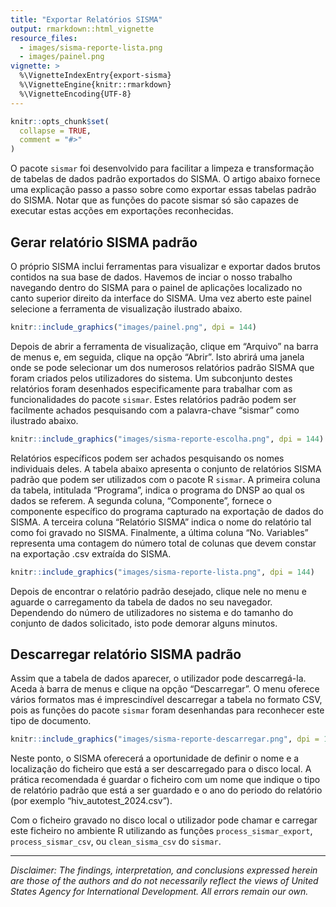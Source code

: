 ```yaml
---
title: "Exportar Relatórios SISMA"
output: rmarkdown::html_vignette
resource_files:
  - images/sisma-reporte-lista.png
  - images/painel.png
vignette: >
  %\VignetteIndexEntry{export-sisma}
  %\VignetteEngine{knitr::rmarkdown}
  %\VignetteEncoding{UTF-8}
---   
```


```r
knitr::opts_chunk$set(
  collapse = TRUE,
  comment = "#>"
)
```

O pacote `sismar` foi desenvolvido para facilitar a limpeza e transformação de tabelas de dados padrão exportados do SISMA. O artigo abaixo fornece uma explicação passo a passo sobre como exportar essas tabelas padrão do SISMA. Notar que as funções do pacote sismar só são capazes de executar estas acções em exportações reconhecidas.  

## Gerar relatório SISMA padrão 

O próprio SISMA inclui ferramentas para visualizar e exportar dados brutos contidos na sua base de dados.  Havemos de inciar o nosso trabalho navegando dentro do SISMA para o painel de aplicações localizado no canto superior direito da interface do SISMA. Uma vez aberto este painel selecione a ferramenta de visualização ilustrado abaixo.  

```r
knitr::include_graphics("images/painel.png", dpi = 144)
```

Depois de abrir a ferramenta de visualização, clique em “Arquivo” na barra de menus e, em seguida, clique na opção “Abrir”. Isto abrirá uma janela onde se pode selecionar um dos numerosos relatórios padrão SISMA que foram criados pelos utilizadores do sistema. Um subconjunto destes relatórios foram desenhados especificamente para trabalhar com as funcionalidades do pacote `sismar`. Estes relatórios padrão podem ser facilmente achados pesquisando com a palavra-chave "sismar" como ilustrado abaixo.

```r
knitr::include_graphics("images/sisma-reporte-escolha.png", dpi = 144)
```

Relatórios específicos podem ser achados pesquisando os nomes individuais deles. A tabela abaixo apresenta o conjunto de relatórios SISMA padrão que podem ser utilizados com o pacote R `sismar`. A primeira coluna da tabela, intitulada “Programa”, indica o programa do DNSP ao qual os dados se referem.  A segunda coluna, “Componente”, fornece o componente específico do programa capturado na exportação de dados do SISMA.  A terceira coluna “Relatório SISMA" indica o nome do relatório tal como foi gravado no SISMA.  Finalmente, a última coluna “No. Variables” representa uma contagem do número total de colunas que devem constar na exportação .csv extraída do SISMA.

```r
knitr::include_graphics("images/sisma-reporte-lista.png", dpi = 144)
```

Depois de encontrar o relatório padrão desejado, clique nele no menu e aguarde o carregamento da tabela de dados no seu navegador. Dependendo do número de utilizadores no sistema e do tamanho do conjunto de dados solicitado, isto pode demorar alguns minutos.

## Descarregar relatório SISMA padrão

Assim que a tabela de dados aparecer, o utilizador pode descarregá-la. Aceda à barra de menus e clique na opção “Descarregar”. O menu oferece vários formatos mas é imprescindível descarregar a tabela no formato CSV, pois as funções do pacote `sismar` foram desenhandas para reconhecer este tipo de documento.



```r
knitr::include_graphics("images/sisma-reporte-descarregar.png", dpi = 144)
```

Neste ponto, o SISMA oferecerá a oportunidade de definir o nome e a localização do ficheiro que está a ser descarregado para o disco local. A prática recomendada é guardar o ficheiro com um nome que indique o tipo de relatório padrão que está a ser guardado e o ano do periodo do relatório (por exemplo "hiv_autotest_2024.csv").

Com o ficheiro gravado no disco local o utilizador pode chamar e carregar este ficheiro no ambiente R utilizando as funções `process_sismar_export`, `process_sismar_csv`, ou `clean_sisma_csv` do `sismar`.  





---

*Disclaimer: The findings, interpretation, and conclusions expressed herein are those of the authors and do not necessarily reflect the views of United States Agency for International Development. All errors remain our own.*
